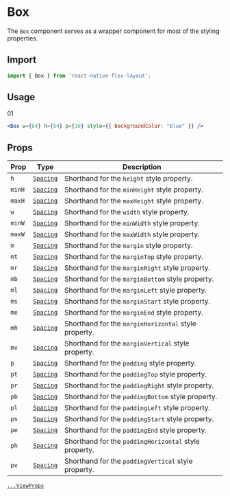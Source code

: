 
<Head>
  <title>Box | React Native Flex Layout</title>
  <meta
    name="description"
    content="The Box component serves as a wrapper component for most of the styling properties."
  />
</Head>

# Box

The `Box` component serves as a wrapper component for most of the styling properties.

## Import

```js
import { Box } from 'react-native-flex-layout';
```

## Usage

<div className="eg">
  <div>
    01
  </div>
</div>

```jsx
<Box w={64} h={64} p={16} style={{ backgroundColor: "blue" }} />
```

## Props

| Prop   | Type                         | Description                                           |
|--------|------------------------------|-------------------------------------------------------|
| `h`    | [`Spacing`](/guides/spacing) | Shorthand for the `height` style property.            |
| `minH` | [`Spacing`](/guides/spacing) | Shorthand for the `minHeight` style property.         |
| `maxH` | [`Spacing`](/guides/spacing) | Shorthand for the `maxHeight` style property.         |
| `w`    | [`Spacing`](/guides/spacing) | Shorthand for the `width` style property.             |
| `minW` | [`Spacing`](/guides/spacing) | Shorthand for the `minWidth` style property.          |
| `maxW` | [`Spacing`](/guides/spacing) | Shorthand for the `maxWidth` style property.          |
| `m`    | [`Spacing`](/guides/spacing) | Shorthand for the `margin` style property.            |
| `mt`   | [`Spacing`](/guides/spacing) | Shorthand for the `marginTop` style property.         |
| `mr`   | [`Spacing`](/guides/spacing) | Shorthand for the `marginRight` style property.       |
| `mb`   | [`Spacing`](/guides/spacing) | Shorthand for the `marginBottom` style property.      |
| `ml`   | [`Spacing`](/guides/spacing) | Shorthand for the `marginLeft` style property.        |
| `ms`   | [`Spacing`](/guides/spacing) | Shorthand for the `marginStart` style property.       |
| `me`   | [`Spacing`](/guides/spacing) | Shorthand for the `marginEnd` style property.         |
| `mh`   | [`Spacing`](/guides/spacing) | Shorthand for the `marginHorizontal` style property.  |
| `mv`   | [`Spacing`](/guides/spacing) | Shorthand for the `marginVertical` style property.    |
| `p`    | [`Spacing`](/guides/spacing) | Shorthand for the `padding` style property.           |
| `pt`   | [`Spacing`](/guides/spacing) | Shorthand for the `paddingTop` style property.        |
| `pr`   | [`Spacing`](/guides/spacing) | Shorthand for the `paddingRight` style property.      |
| `pb`   | [`Spacing`](/guides/spacing) | Shorthand for the `paddingBottom` style property.     |
| `pl`   | [`Spacing`](/guides/spacing) | Shorthand for the `paddingLeft` style property.       |
| `ps`   | [`Spacing`](/guides/spacing) | Shorthand for the `paddingStart` style property.      |
| `pe`   | [`Spacing`](/guides/spacing) | Shorthand for the `paddingEnd` style property.        |
| `ph`   | [`Spacing`](/guides/spacing) | Shorthand for the `paddingHorizontal` style property. |
| `pv`   | [`Spacing`](/guides/spacing) | Shorthand for the `paddingVertical` style property.   |

[`...ViewProps`](https://reactnative.dev/docs/view#props)
